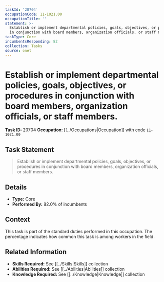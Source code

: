 ```yaml
---
taskId: '20704'
occupationCode: 11-1021.00
occupationTitle: ''
statement: >-
  Establish or implement departmental policies, goals, objectives, or procedures
  in conjunction with board members, organization officials, or staff members.
taskType: Core
incumbentsResponding: 82
collection: Tasks
source: onet
---
```

# Establish or implement departmental policies, goals, objectives, or procedures in conjunction with board members, organization officials, or staff members.

**Task ID:** 20704
**Occupation:** [[../Occupations|Occupation]] with code `11-1021.00`

## Task Statement

> Establish or implement departmental policies, goals, objectives, or procedures in conjunction with board members, organization officials, or staff members.

## Details

- **Type:** Core
- **Performed By:** 82.0% of incumbents

## Context

This task is part of the standard duties performed in this occupation. The percentage indicates how common this task is among workers in the field.

## Related Information

- **Skills Required:** See [[../Skills|Skills]] collection
- **Abilities Required:** See [[../Abilities|Abilities]] collection
- **Knowledge Required:** See [[../Knowledge|Knowledge]] collection
